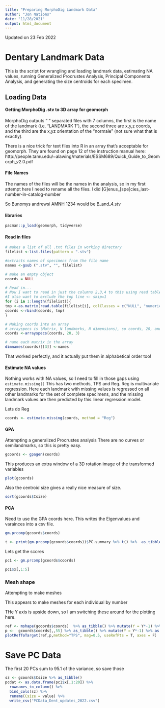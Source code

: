 ```yaml
---
title: "Preparing MorphoDig Landmark Data"
author: "Jon Nations"
date: "11/28/2021"
output: html_document
---
```

Updated on 23 Feb 2022

# Dentary Landmark Data
This is the script for wrangling and loading landmark data, estimating NA values, running Generalized Procrustes Analysis, Principal Components Analysis, and generating the size centroids for each specimen.

## Loading Data

#### Getting MorphoDig .stv to 3D array for geomorph
MorphoDig outputs " " separated files with 7 columns, the first is the name of the landmark (i.e. "LANDMARK 1"), the second three are x,y,z coords, and the third are the x,yz orientation of the "normale" (not sure what that is exactly). 

There is a nice trick for text files into R in an array that's acceptable for geomorph. They are found on page 12 of the instruction manual here: http://people.tamu.edu/~alawing/materials/ESSM689/Quick_Guide_to_Geomorph_v2.0.pdf


#### File Names
The names of the files will be the names in the analysis, so in my first attempt here I need to rename all the files. I did [G]enus_[spe]cies_last-number-in-catalog-number

So Bunomys andrewsi AMNH 1234 would be B_and_4.stv


#### libraries
```r
pacman::p_load(geomorph, tidyverse)
```


#### Read in files 

```r
# makes a list of all .txt files in working directory
filelist <-list.files(pattern = ".stv")

#extracts names of specimens from the file name
names <-gsub (".stv", "", filelist) 

# make an empty object
coords = NULL 

# Read in...
# Now I want to read in just the columns 2,3,4 to this using read table <- colClass
#I also want to exclude the top line <- skip=1
for (i in 1:length(filelist)){
tmp <-as.matrix(read.table(filelist[i], colClasses = c("NULL", "numeric", "numeric", "numeric", "NULL", "NULL"), skip = 1))
coords <-rbind(coords, tmp)
}

# Making coords into an array
# arrayspecs is (Matrix, N landmarks, N dimensions), so coords, 20, and 3 this time.
coords <-arrayspecs(coords, 20, 3)

# name each matrix in the array
dimnames(coords)[[3]] <-names
```

That worked perfectly, and it actually put them in alphabetical order too!

#### Estimate NA values

Nothing works with NA values, so I need to fill in those gaps using `estimate.missing()`
This has two methods, TPS and Reg. Reg is multivariate regression. Here each landmark with missing values is regressed on all other landmarks for the set of complete specimens, and the missing landmark values are then predicted by this linear regression model. 

Lets do Reg
```r
coords <- estimate.missing(coords, method = "Reg")
```



#### GPA

Attempting a generalized Procrustes analysis
There are no curves or semilandmarks, so this is pretty easy.
```r
gcoords <- gpagen(coords)
```
This produces an extra window of a 3D rotation image of the transformed variables
```r
plot(gcoords)
```

Also the centroid size gives a really nice measure of size.
```r
sort(gcoords$Csize)
```

#### PCA

Need to use the GPA coords here. This writes the Eigenvalues and varainces into a csv file.

```r
gm.prcomp(gcoords$coords)

t <- print(gm.prcomp(gcoords$coords))$PC.summary %>% t() %>%  as_tibble() %>% write_csv("Dentary_PCA_Eigen_Variance.csv")
```

Lets get the scores
```r
pc1 <- gm.prcomp(gcoords$coords)
```

```r
pc1$x[,1:5]
```

### Mesh shape

Attempting to make meshes

This appears to make meshes for each individual by number

THe Y axis is upside down, so I am switching these around for the plotting here. 
```r
ref <- mshape(gcoords$coords)  %>% as_tibble() %>% mutate(Y = Y*-1) %>% as.matrix()
p <-  gcoords$coords[,,55] %>% as_tibble() %>% mutate(Y = Y*-1) %>% as.matrix()
plotRefToTarget(ref,p,method="TPS", mag=0.5, useRefPts = T, axes = F)
```

# Save PC Data
The first 20 PCs sum to 95.1 of the variance, so save those
```r
sz <- gcoords$Csize %>% as_tibble()
pcdat <- as.data.frame(pc1$x[,1:20]) %>% 
  rownames_to_column() %>% 
  bind_cols(sz) %>%
  rename(Csize = value) %>% 
  write_csv("PCData_Dent_updates_2022.csv")
  
```

